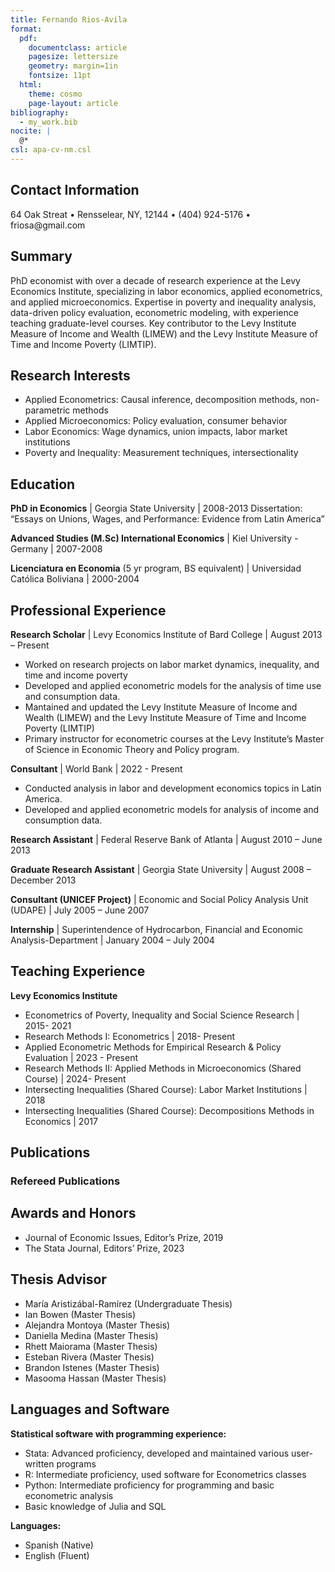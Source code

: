 ```yaml
---
title: Fernando Rios-Avila
format:
  pdf: 
    documentclass: article
    pagesize: lettersize
    geometry: margin=1in
    fontsize: 11pt
  html:
    theme: cosmo   
    page-layout: article
bibliography: 
  - my_work.bib
nocite: |
  @*
csl: apa-cv-nm.csl
---
```



## Contact Information

64 Oak Streat • Rensselear, NY, 12144 • (404) 924-5176 • friosa@gmail.com

## Summary

PhD economist with over a decade of research experience at the Levy Economics Institute, specializing in labor economics, applied econometrics, and applied microeconomics. Expertise in poverty and inequality analysis, data-driven policy evaluation, econometric modeling, with experience teaching graduate-level courses. Key contributor to the Levy Institute Measure of Income and Wealth (LIMEW) and the Levy Institute Measure of Time and Income Poverty (LIMTIP).

## Research Interests

- Applied Econometrics: Causal inference, decomposition methods, non-parametric methods
- Applied Microeconomics: Policy evaluation, consumer behavior
- Labor Economics: Wage dynamics, union impacts, labor market institutions
- Poverty and Inequality: Measurement techniques, intersectionality

## Education

**PhD in Economics** | Georgia State University | 2008-2013
Dissertation: "Essays on Unions, Wages, and Performance: Evidence from Latin America"

**Advanced Studies (M.Sc) International Economics** | Kiel University - Germany | 2007-2008

**Licenciatura en Economia** (5 yr program, BS equivalent) | Universidad Católica Boliviana | 2000-2004
 

## Professional Experience

**Research Scholar** | Levy Economics Institute of Bard College | August 2013 – Present

- Worked on research projects on labor market dynamics, inequality, and time and income poverty
- Developed and applied econometric models for the analysis of time use and consumption data.
- Mantained and updated the Levy Institute Measure of Income and Wealth (LIMEW) and the Levy Institute Measure of Time and Income Poverty (LIMTIP)
- Primary instructor for econometric courses at the Levy Institute's Master of Science in Economic Theory and Policy program.

**Consultant** | World Bank | 2022 - Present

- Conducted analysis in labor and development economics topics in Latin America.
- Developed and applied econometric models for analysis of income and consumption data.

**Research Assistant** | Federal Reserve Bank of Atlanta | August 2010 – June 2013

**Graduate Research Assistant** | Georgia State University | August 2008 – December 2013

**Consultant (UNICEF Project)** | Economic and Social Policy Analysis Unit (UDAPE) | July 2005 – June 2007

**Internship** | Superintendence of Hydrocarbon, Financial and Economic Analysis-Department | January 2004 – July 2004

## Teaching Experience

**Levy Economics Institute**

- Econometrics of Poverty, Inequality and Social Science Research  |  2015- 2021
- Research Methods I: Econometrics | 2018- Present
- Applied Econometric Methods for Empirical Research & Policy Evaluation | 2023 - Present
- Research Methods II: Applied Methods in Microeconomics (Shared Course) | 2024- Present
- Intersecting Inequalities (Shared Course): Labor Market Institutions  |  2018
- Intersecting Inequalities (Shared Course): Decompositions Methods in Economics  |  2017

## Publications

### Refereed Publications

::: {#refs}
:::

## Awards and Honors

- Journal of Economic Issues, Editor's Prize, 2019
- The Stata Journal, Editors' Prize, 2023

## Thesis Advisor

- María Aristizábal-Ramírez (Undergraduate Thesis)
- Ian Bowen (Master Thesis)
- Alejandra Montoya (Master Thesis)
- Daniella Medina (Master Thesis)
- Rhett Maiorama (Master Thesis)
- Esteban Rivera (Master Thesis)
- Brandon Istenes (Master Thesis)
- Masooma Hassan (Master Thesis)

## Languages and Software

**Statistical software with programming experience:**

- Stata: Advanced proficiency, developed and maintained various user-written programs
- R: Intermediate proficiency, used software for Econometrics classes
- Python: Intermediate proficiency for programming and basic econometric analysis
- Basic knowledge of Julia and SQL
  
**Languages:** 

- Spanish (Native)
- English (Fluent)

